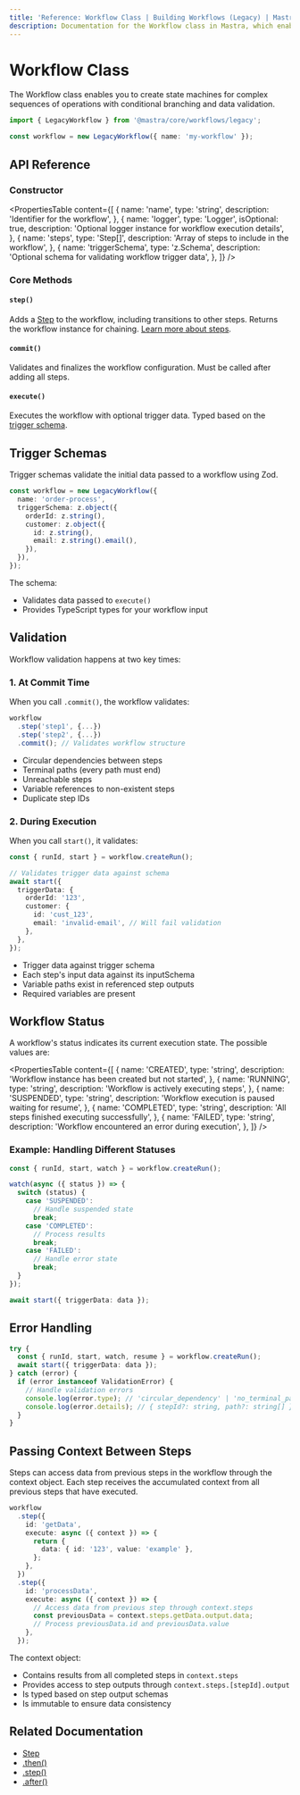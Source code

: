 ```yaml
---
title: 'Reference: Workflow Class | Building Workflows (Legacy) | Mastra Docs'
description: Documentation for the Workflow class in Mastra, which enables you to create state machines for complex sequences of operations with conditional branching and data validation.
---
```


# Workflow Class

The Workflow class enables you to create state machines for complex sequences of operations with conditional branching and data validation.

```ts copy
import { LegacyWorkflow } from '@mastra/core/workflows/legacy';

const workflow = new LegacyWorkflow({ name: 'my-workflow' });
```

## API Reference

### Constructor

<PropertiesTable
  content={[
    {
      name: 'name',
      type: 'string',
      description: 'Identifier for the workflow',
    },
    {
      name: 'logger',
      type: 'Logger<WorkflowLogMessage>',
      isOptional: true,
      description: 'Optional logger instance for workflow execution details',
    },
    {
      name: 'steps',
      type: 'Step[]',
      description: 'Array of steps to include in the workflow',
    },
    {
      name: 'triggerSchema',
      type: 'z.Schema',
      description: 'Optional schema for validating workflow trigger data',
    },
  ]}
/>

### Core Methods

#### `step()`

Adds a [Step](./step-class.mdx) to the workflow, including transitions to other steps. Returns the workflow instance for chaining. [Learn more about steps](./step-class.mdx).

#### `commit()`

Validates and finalizes the workflow configuration. Must be called after adding all steps.

#### `execute()`

Executes the workflow with optional trigger data. Typed based on the [trigger schema](./workflow.mdx#trigger-schemas).

## Trigger Schemas

Trigger schemas validate the initial data passed to a workflow using Zod.

```ts showLineNumbers copy
const workflow = new LegacyWorkflow({
  name: 'order-process',
  triggerSchema: z.object({
    orderId: z.string(),
    customer: z.object({
      id: z.string(),
      email: z.string().email(),
    }),
  }),
});
```

The schema:

- Validates data passed to `execute()`
- Provides TypeScript types for your workflow input

## Validation

Workflow validation happens at two key times:

### 1. At Commit Time

When you call `.commit()`, the workflow validates:

```ts showLineNumbers copy
workflow
  .step('step1', {...})
  .step('step2', {...})
  .commit(); // Validates workflow structure
```

- Circular dependencies between steps
- Terminal paths (every path must end)
- Unreachable steps
- Variable references to non-existent steps
- Duplicate step IDs

### 2. During Execution

When you call `start()`, it validates:

```ts showLineNumbers copy
const { runId, start } = workflow.createRun();

// Validates trigger data against schema
await start({
  triggerData: {
    orderId: '123',
    customer: {
      id: 'cust_123',
      email: 'invalid-email', // Will fail validation
    },
  },
});
```

- Trigger data against trigger schema
- Each step's input data against its inputSchema
- Variable paths exist in referenced step outputs
- Required variables are present

## Workflow Status

A workflow's status indicates its current execution state. The possible values are:

<PropertiesTable
  content={[
    {
      name: 'CREATED',
      type: 'string',
      description: 'Workflow instance has been created but not started',
    },
    {
      name: 'RUNNING',
      type: 'string',
      description: 'Workflow is actively executing steps',
    },
    {
      name: 'SUSPENDED',
      type: 'string',
      description: 'Workflow execution is paused waiting for resume',
    },
    {
      name: 'COMPLETED',
      type: 'string',
      description: 'All steps finished executing successfully',
    },
    {
      name: 'FAILED',
      type: 'string',
      description: 'Workflow encountered an error during execution',
    },
  ]}
/>

### Example: Handling Different Statuses

```typescript showLineNumbers copy
const { runId, start, watch } = workflow.createRun();

watch(async ({ status }) => {
  switch (status) {
    case 'SUSPENDED':
      // Handle suspended state
      break;
    case 'COMPLETED':
      // Process results
      break;
    case 'FAILED':
      // Handle error state
      break;
  }
});

await start({ triggerData: data });
```

## Error Handling

```ts showLineNumbers copy
try {
  const { runId, start, watch, resume } = workflow.createRun();
  await start({ triggerData: data });
} catch (error) {
  if (error instanceof ValidationError) {
    // Handle validation errors
    console.log(error.type); // 'circular_dependency' | 'no_terminal_path' | 'unreachable_step'
    console.log(error.details); // { stepId?: string, path?: string[] }
  }
}
```

## Passing Context Between Steps

Steps can access data from previous steps in the workflow through the context object. Each step receives the accumulated context from all previous steps that have executed.

```typescript showLineNumbers copy
workflow
  .step({
    id: 'getData',
    execute: async ({ context }) => {
      return {
        data: { id: '123', value: 'example' },
      };
    },
  })
  .step({
    id: 'processData',
    execute: async ({ context }) => {
      // Access data from previous step through context.steps
      const previousData = context.steps.getData.output.data;
      // Process previousData.id and previousData.value
    },
  });
```

The context object:

- Contains results from all completed steps in `context.steps`
- Provides access to step outputs through `context.steps.[stepId].output`
- Is typed based on step output schemas
- Is immutable to ensure data consistency

## Related Documentation

- [Step](./step-class.mdx)
- [.then()](./then.mdx)
- [.step()](./step-function.mdx)
- [.after()](./after.mdx)
